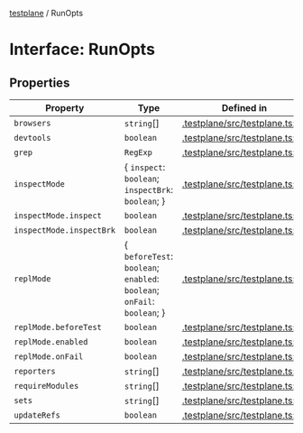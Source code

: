 [testplane](../README.mdx) / RunOpts

# Interface: RunOpts

## Properties

| Property | Type | Defined in |
| ------ | ------ | ------ |
| `browsers` | `string`[] | [.testplane/src/testplane.ts:23](https://github.com/gemini-testing/testplane/blob/57d0b182c37e21d8bdf52acbb137a028841767af/src/testplane.ts#L23) |
| `devtools` | `boolean` | [.testplane/src/testplane.ts:38](https://github.com/gemini-testing/testplane/blob/57d0b182c37e21d8bdf52acbb137a028841767af/src/testplane.ts#L38) |
| `grep` | `RegExp` | [.testplane/src/testplane.ts:25](https://github.com/gemini-testing/testplane/blob/57d0b182c37e21d8bdf52acbb137a028841767af/src/testplane.ts#L25) |
| `inspectMode` | \{ `inspect`: `boolean`; `inspectBrk`: `boolean`; \} | [.testplane/src/testplane.ts:28](https://github.com/gemini-testing/testplane/blob/57d0b182c37e21d8bdf52acbb137a028841767af/src/testplane.ts#L28) |
| `inspectMode.inspect` | `boolean` | [.testplane/src/testplane.ts:29](https://github.com/gemini-testing/testplane/blob/57d0b182c37e21d8bdf52acbb137a028841767af/src/testplane.ts#L29) |
| `inspectMode.inspectBrk` | `boolean` | [.testplane/src/testplane.ts:30](https://github.com/gemini-testing/testplane/blob/57d0b182c37e21d8bdf52acbb137a028841767af/src/testplane.ts#L30) |
| `replMode` | \{ `beforeTest`: `boolean`; `enabled`: `boolean`; `onFail`: `boolean`; \} | [.testplane/src/testplane.ts:33](https://github.com/gemini-testing/testplane/blob/57d0b182c37e21d8bdf52acbb137a028841767af/src/testplane.ts#L33) |
| `replMode.beforeTest` | `boolean` | [.testplane/src/testplane.ts:35](https://github.com/gemini-testing/testplane/blob/57d0b182c37e21d8bdf52acbb137a028841767af/src/testplane.ts#L35) |
| `replMode.enabled` | `boolean` | [.testplane/src/testplane.ts:34](https://github.com/gemini-testing/testplane/blob/57d0b182c37e21d8bdf52acbb137a028841767af/src/testplane.ts#L34) |
| `replMode.onFail` | `boolean` | [.testplane/src/testplane.ts:36](https://github.com/gemini-testing/testplane/blob/57d0b182c37e21d8bdf52acbb137a028841767af/src/testplane.ts#L36) |
| `reporters` | `string`[] | [.testplane/src/testplane.ts:32](https://github.com/gemini-testing/testplane/blob/57d0b182c37e21d8bdf52acbb137a028841767af/src/testplane.ts#L32) |
| `requireModules` | `string`[] | [.testplane/src/testplane.ts:27](https://github.com/gemini-testing/testplane/blob/57d0b182c37e21d8bdf52acbb137a028841767af/src/testplane.ts#L27) |
| `sets` | `string`[] | [.testplane/src/testplane.ts:24](https://github.com/gemini-testing/testplane/blob/57d0b182c37e21d8bdf52acbb137a028841767af/src/testplane.ts#L24) |
| `updateRefs` | `boolean` | [.testplane/src/testplane.ts:26](https://github.com/gemini-testing/testplane/blob/57d0b182c37e21d8bdf52acbb137a028841767af/src/testplane.ts#L26) |
